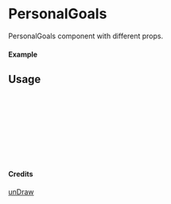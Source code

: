 
<Meta of={PersonalGoals} title="unDraw/PersonalGoals" />

# PersonalGoals

PersonalGoals component with different props.

#### Example

<Canvas of={PersonalGoals.Primary} />

## Usage

```ts
import { PersonalGoals } from "yadl-ui";

const Example = () => {
  return (
      <PersonalGoals />
  );
};

export default Example;
```

#### Credits
[unDraw](https://undraw.co/illustrations)
